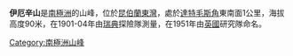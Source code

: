 {{coord|54|19|S|36|26|W|source:GNIS|display=title}}

'''伊厄辛山'''是[[南極洲|南極洲]]的山峰，位於[[昆伯蘭東灣|昆伯蘭東灣]]，處於[[達特毛斯角|達特毛斯角]]東南面1公里，海拔高度90米，在1901-04年由[[瑞典|瑞典]]探險隊測量，在1951年由[[英國|英國]]研究隊命名。

{{Antarctica-geo-stub}}
[[Category:南極洲山峰|Category:南極洲山峰]]